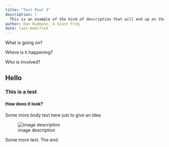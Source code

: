 ```yaml
---
title: "Test Post 3"
description: |
  This is an example of the kind of description that will end up on the main page of the news feed. Remember to keep the above line and the approximate tab.
author: Dan Rudmann, A Giant Frog
date: last-modified
---
```


What is going on?

Where is it happening?

Who is involved?

##  Hello

### This is a test

#### How does it look?

Some more body text here just to give an idea

![image description](https://images.adsttc.com/media/images/5012/102f/28ba/0d55/8100/044b/medium_jpg/stringio.jpg?1414478650)

Some more text. The end.
